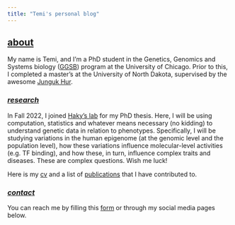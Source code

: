```yaml
---
title: "Temi's personal blog"
---
```


## <ins>about</ins>

My name is Temi, and I'm a PhD student in the Genetics, Genomics and Systems biology (<a href="https://ggsb.uchicago.edu/" target="_blank" rel="noopener noreferrer">GGSB</a>) program at the University of Chicago. Prior to this, I completed a master's at the University of North Dakota, supervised by the awesome <a href="https://med.und.edu/labs/hur/" target="_blank" rel="noopener noreferrer">Junguk Hur</a>.


<h3>
  <u><i>
    research
  </i></u>
</h3>
In Fall 2022, I joined <a href="https://hakyimlab.org/" target="_blank" rel="noopener noreferrer">Haky's lab</a> for my PhD thesis. Here, I will be using computation, statistics and whatever means necessary (no kidding) to understand genetic data in relation to phenotypes. Specifically, I will be studying variations in the human epigenome (at the genomic level and the population level), how these variations influence molecular-level activities (e.g. TF binding), and how these, in turn, influence complex traits and diseases. These are complex questions. Wish me luck!

Here is my <a href="assets/cv.pdf" target="_blank" rel="noopener noreferrer">cv</a> and a list of <a href="../publications" target="_blank" rel="noopener noreferrer">publications</a> that I have contributed to.

<h3>
  <u><i>
    contact
  </i></u>
</h3>

You can reach me by filling this <a href="https://forms.gle/VopPt5H2uhPMD8oT7" target="_blank" rel="noopener noreferrer">form</a> or through my social media pages below. 